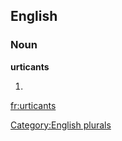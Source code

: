 ==English==

===Noun===
'''urticants'''

# {{plural of|[[urticant]]}}

[[Category:English plurals]]

[[fr:urticants]]